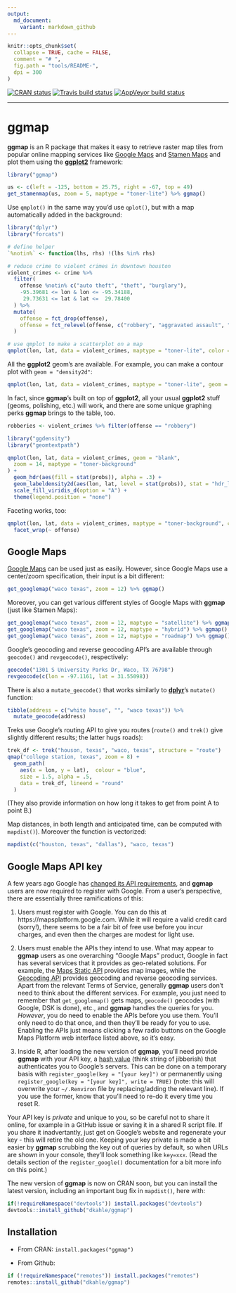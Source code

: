 ```yaml
---
output:
  md_document:
    variant: markdown_github
---
```


<!-- README.md is generated from README.Rmd. Please edit that file -->

```r
knitr::opts_chunk$set(
  collapse = TRUE, cache = FALSE,
  comment = "# ",
  fig.path = "tools/README-",
  dpi = 300
)
```

<!-- badges: start -->
[![CRAN status](https://www.r-pkg.org/badges/version/ggmap)](https://cran.r-project.org/package=ggmap)
[![Travis build status](https://travis-ci.org/dkahle/ggmap.svg?branch=master)](https://travis-ci.org/dkahle/ggmap)
[![AppVeyor build status](https://ci.appveyor.com/api/projects/status/github/dkahle/ggmap?branch=master&svg=true)](https://ci.appveyor.com/project/dkahle/ggmap)
<!-- badges: end -->



<hr>

# ggmap

__ggmap__ is an R package that makes it easy to retrieve raster map tiles from popular online mapping services like [Google Maps](https://developers.google.com/maps/documentation/static-maps/?hl=en) and [Stamen Maps](http://maps.stamen.com) and plot them using the [__ggplot2__](https://github.com/tidyverse/ggplot2) framework:

```r
library("ggmap")

us <- c(left = -125, bottom = 25.75, right = -67, top = 49)
get_stamenmap(us, zoom = 5, maptype = "toner-lite") %>% ggmap() 
```

Use `qmplot()` in the same way you'd use `qplot()`, but with a map automatically added in the background:

```r
library("dplyr")
library("forcats")

# define helper
`%notin%` <- function(lhs, rhs) !(lhs %in% rhs)

# reduce crime to violent crimes in downtown houston
violent_crimes <- crime %>% 
  filter(
    offense %notin% c("auto theft", "theft", "burglary"),
    -95.39681 <= lon & lon <= -95.34188,
     29.73631 <= lat & lat <=  29.78400
  ) %>% 
  mutate(
    offense = fct_drop(offense),
    offense = fct_relevel(offense, c("robbery", "aggravated assault", "rape", "murder"))
  )

# use qmplot to make a scatterplot on a map
qmplot(lon, lat, data = violent_crimes, maptype = "toner-lite", color = I("red"))
```

All the __ggplot2__ geom's are available.  For example, you can make a contour plot with `geom = "density2d"`:

```r
qmplot(lon, lat, data = violent_crimes, maptype = "toner-lite", geom = "density2d", color = I("red"))
```

In fact, since __ggmap__'s built on top of __ggplot2__, all your usual __ggplot2__ stuff (geoms, polishing, etc.) will work, and there are some unique graphing perks __ggmap__ brings to the table, too.

```r
robberies <- violent_crimes %>% filter(offense == "robbery")

library("ggdensity")
library("geomtextpath")

qmplot(lon, lat, data = violent_crimes, geom = "blank", 
  zoom = 14, maptype = "toner-background"
) +
  geom_hdr(aes(fill = stat(probs)), alpha = .3) +
  geom_labeldensity2d(aes(lon, lat, level = stat(probs)), stat = "hdr_lines") +
  scale_fill_viridis_d(option = "A") +
  theme(legend.position = "none")
```

Faceting works, too:

```r
qmplot(lon, lat, data = violent_crimes, maptype = "toner-background", color = offense) + 
  facet_wrap(~ offense)
```






## Google Maps

[Google Maps](http://developers.google.com/maps/terms) can be used just as easily.  However, since Google Maps use a center/zoom specification, their input is a bit different:
```r
get_googlemap("waco texas", zoom = 12) %>% ggmap()
```

Moreover, you can get various different styles of Google Maps with __ggmap__ (just like Stamen Maps):
```r
get_googlemap("waco texas", zoom = 12, maptype = "satellite") %>% ggmap()
get_googlemap("waco texas", zoom = 12, maptype = "hybrid") %>% ggmap()
get_googlemap("waco texas", zoom = 12, maptype = "roadmap") %>% ggmap()
```

Google's geocoding and reverse geocoding API's are available through `geocode()` and `revgeocode()`, respectively:
```r
geocode("1301 S University Parks Dr, Waco, TX 76798")
revgeocode(c(lon = -97.1161, lat = 31.55098))
```

There is also a `mutate_geocode()` that works similarly to [__dplyr__](https://github.com/hadley/dplyr)'s `mutate()` function:
```r
tibble(address = c("white house", "", "waco texas")) %>% 
  mutate_geocode(address)
```


Treks use Google's routing API to give you routes (`route()` and `trek()` give slightly different results; the latter hugs roads):
```r
trek_df <- trek("houson, texas", "waco, texas", structure = "route")
qmap("college station, texas", zoom = 8) +
  geom_path(
    aes(x = lon, y = lat),  colour = "blue",
    size = 1.5, alpha = .5,
    data = trek_df, lineend = "round"
  )
```

(They also provide information on how long it takes to get from point A to point B.)


Map distances, in both length and anticipated time, can be computed with `mapdist()`).  Moreover the function is vectorized:
```r
mapdist(c("houston, texas", "dallas"), "waco, texas")
```



## Google Maps API key

A few years ago Google has [changed its API requirements](https://developers.google.com/maps/documentation/geocoding/usage-and-billing), and __ggmap__ users are now required to register with Google. From a user's perspective, there are essentially three ramifications of this:

1. Users must register with Google. You can do this at https://mapsplatform.google.com. While it will require a valid credit card (sorry!), there seems to be a fair bit of free use before you incur charges, and even then the charges are modest for light use.

2. Users must enable the APIs they intend to use. What may appear to __ggmap__ users as one overarching "Google Maps" product, Google in fact has several services that it provides as geo-related solutions. For example, the [Maps Static API](https://developers.google.com/maps/documentation/maps-static/intro) provides map images, while the [Geocoding API](https://developers.google.com/maps/documentation/geocoding/intro) provides geocoding and reverse geocoding services.  Apart from the relevant Terms of Service, generally __ggmap__ users don't need to think about the different services. For example, you just need to remember that `get_googlemap()` gets maps, `geocode()` geocodes (with Google, DSK is done), etc., and __ggmap__ handles the queries for you.  _However_, you do need to enable the APIs before you use them. You'll only need to do that once, and then they'll be ready for you to use. Enabling the APIs just means clicking a few radio buttons on the Google Maps Platform web interface listed above, so it's easy.

3. Inside R, after loading the new version of __ggmap__, you'll need provide __ggmap__ with your API key, a [hash value](https://en.wikipedia.org/wiki/Hash_function) (think string of jibberish) that authenticates you to Google's servers. This can be done on a temporary basis with `register_google(key = "[your key]")` or permanently using `register_google(key = "[your key]", write = TRUE)` (note: this will overwrite your `~/.Renviron` file by replacing/adding the relevant line). If you use the former, know that you'll need to re-do it every time you reset R.
  
Your API key is _private_ and unique to you, so be careful not to share it online, for example in a GitHub issue or saving it in a shared R script file. If you share it inadvertantly, just get on Google's website and regenerate your key - this will retire the old one. Keeping your key private is made a bit easier by __ggmap__ scrubbing the key out of queries by default, so when URLs are shown in your console, they'll look something like `key=xxx`.  (Read the details section of the `register_google()` documentation for a bit more info on this point.)

The new version of __ggmap__ is now on CRAN soon, but you can install the latest version, including an important bug fix in `mapdist()`, here with:
```r
if(!requireNamespace("devtools")) install.packages("devtools")
devtools::install_github("dkahle/ggmap")
```




## Installation

* From CRAN: `install.packages("ggmap")`

* From Github: 
```r
if (!requireNamespace("remotes")) install.packages("remotes")
remotes::install_github("dkahle/ggmap")
```


